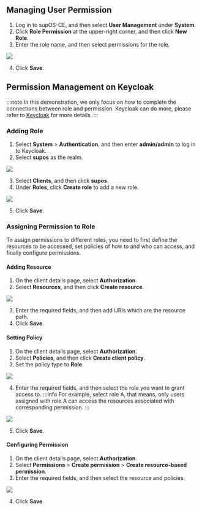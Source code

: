 ## Managing User Permission

1. Log in to supOS-CE, and then select **User Management** under **System**.
2. Click **Role Permission** at the upper-right corner, and then click **New Role**.
3. Enter the role name, and then select permissions for the role.

<img width={450} src="http://communityimage2.oss-cn-hangzhou.aliyuncs.com/80.png" />

4. Click **Save**.

## Permission Management on Keycloak
:::note
In this demonstration, we only focus on how to complete the connections between role and permission. Keycloak can do more, please refer to <a href="https://www.keycloak.org/guides#getting-started">Keycloak</a>  for more details.
:::

### Adding Role
1. Select **System** > **Authentication**, and then enter **admin/admin** to log in to Keycloak.
2. Select **supos** as the realm.

<img src="http://communityimage2.oss-cn-hangzhou.aliyuncs.com/20.png" />

3. Select **Clients**, and then click **supos**.
4. Under **Roles**, click **Create role** to add a new role.

<img width={350} src="http://communityimage2.oss-cn-hangzhou.aliyuncs.com/21.png" />

5. Click **Save**.

### Assigning Permission to Role
To assign permissions to different roles, you need to first define the resources to be accessed, set policies of how to and who can access, and finally configure permissions.

#### Adding Resource
1. On the client details page, select **Authorization**.
2. Select **Resources**, and then click **Create resource**.

<img src="http://communityimage2.oss-cn-hangzhou.aliyuncs.com/22.png" />

3. Enter the required fields, and then add URIs which are the resource path.
4. Click **Save**.

#### Setting Policy
1. On the client details page, select **Authorization**.
2. Select **Policies**, and then click **Create client policy**.
3. Set the policy type to **Role**.

<img src="http://communityimage2.oss-cn-hangzhou.aliyuncs.com/23.png" />

4. Enter the required fields, and then select the role you want to grant access to.
:::info
For example, select role A, that means, only users assigned with role A can access the resources associated with corresponding permission.
:::

<img src="http://communityimage2.oss-cn-hangzhou.aliyuncs.com/24.png" />

5. Click **Save**.

#### Configuring Permission
1. On the client details page, select **Authorization**.
2. Select **Permissions** > **Create permission** > **Create resource-based permission**.
3. Enter the required fields, and then select the resource and policies.

<img src="http://communityimage2.oss-cn-hangzhou.aliyuncs.com/25.png" />

4. Click **Save**.